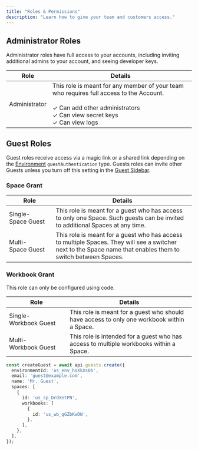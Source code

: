 ```yaml
---
title: "Roles & Permissions"
description: "Learn how to give your team and customers access."
---
```


## Administrator Roles

Administrator roles have full access to your accounts, including inviting additional admins to your account, and seeing developer keys.

| Role | Details                           |
| -------- | ------------------------------------- |
| Administrator     | This role is meant for any member of your team who requires full access to the Account.<br/> <br/>&#x2713; Can add other administrators <br/>&#x2713;  Can view secret keys <br/>&#x2713;  Can view logs            |


## Guest Roles

Guest roles receive access via a magic link or a shared link depending on the [Environment](../developer-tools/environment) `guestAuthentication` type. Guests roles can invite other Guests unless you turn off this setting in the [Guest Sidebar](../advanced/guest_sidebar).

### Space Grant

| Role | Details                           |
| -------- | ------------------------------------- |
| Single-Space&nbsp;Guest     | This role is meant for a guest who has access to only one Space. Such guests can be invited to additional Spaces at any time.                 |
| Multi-Space&nbsp;Guest     | This role is meant for a guest who has access to multiple Spaces. They will see a switcher next to the Space name that enables them to switch between Spaces.                   |

### Workbook Grant

<Info>This role can only be configured using code.</Info>

| Role | Details                           |
| -------- | ------------------------------------- |
| Single-Workbook&nbsp;Guest     | This role is meant for a guest who should have access to only one workbook within a Space.                |
| Multi-Workbook&nbsp;Guest     | This role is intended for a guest who has access to multiple workbooks within a Space.                 |

```ts
const createGuest = await api.guests.create({
  environmentId: 'us_env_hVXkXs0b',
  email: 'guest@example.com',
  name: 'Mr. Guest',
  spaces: [
    {
      id: 'us_sp_DrdXetPN',
      workbooks: [
        {
          id: 'us_wb_qGZbKwDW',
        },
      ],
    },
  ],
});
```


